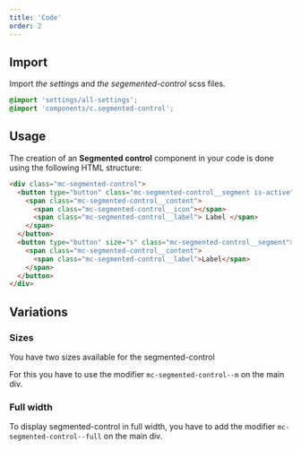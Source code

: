 ```yaml
---
title: 'Code'
order: 2
---
```


## Import

Import _the settings_ and _the segemented-control_ scss files.

```scss
@import 'settings/all-settings';
@import 'components/c.segmented-control';
```

## Usage 

The creation of an **Segmented control** component  in your code is done using the following HTML structure:

```html
<div class="mc-segmented-control">
  <button type="button" class="mc-segmented-control__segment is-active">
    <span class="mc-segmented-control__content">
      <span class="mc-segmented-control__icon"></span>
      <span class="mc-segmented-control__label"> Label </span>
    </span>
  </button>
  <button type="button" size="s" class="mc-segmented-control__segment">
    <span class="mc-segmented-control__content">
      <span class="mc-segmented-control__label">Label</span>
    </span>
  </button>
</div>
```
<Story id="action-segmented-control--default" />

## Variations 

### Sizes 

You have two sizes available for the segmented-control

For this you have to use the modifier `mc-segmented-control--m` on the main div.

<Story id="action-segmented-control--medium" />

### Full width

To display segmented-control in full width, you have to add the modifier `mc-segmented-control--full` on the main div.

<Story id="action-segmented-control--full-width" />
